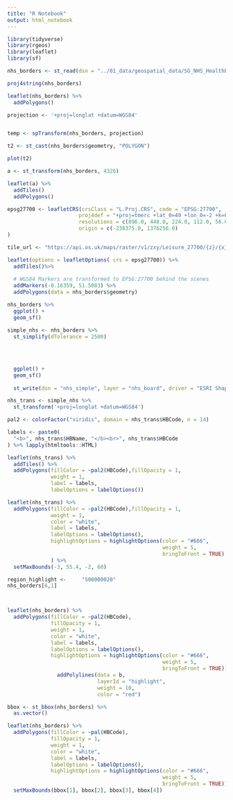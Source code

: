 ```yaml
---
title: "R Notebook"
output: html_notebook
---
```


```r
library(tidyverse)
library(rgeos)
library(leaflet)
library(sf)
```


```r
nhs_borders <- st_read(dsn = "../01_data/geospatial_data/SG_NHS_HealthBoards_2019/", layer = "SG_NHS_HealthBoards_2019")
```

```r
proj4string(nhs_borders)
```

```r
leaflet(nhs_borders) %>% 
  addPolygons()
```

```r
projection <- '+proj=longlat +datum=WGS84'


temp <- spTransform(nhs_borders, projection)
```

```r
t2 <- st_cast(nhs_borders$geometry, "POLYGON")
```

```r
plot(t2)
```

```r
a <- st_transform(nhs_borders, 4326)
```

```r
leaflet(a) %>% 
  addTiles()
  addPolygons()
```

```r
epsg27700 <- leafletCRS(crsClass = "L.Proj.CRS", code = "EPSG:27700",
                       proj4def = "+proj=tmerc +lat_0=49 +lon_0=-2 +k=0.9996012717 +x_0=400000 +y_0=-100000 +ellps=airy +datum=OSGB36 +units=m +no_defs",
                       resolutions = c(896.0, 448.0, 224.0, 112.0, 56.0, 28.0, 14.0, 7.0, 3.5, 1.75),#2^(13:-1), # 8192 down to 0.5
                       origin = c(-238375.0, 1376256.0)
)

tile_url <- "https://api.os.uk/maps/raster/v1/zxy/Leisure_27700/{z}/{x}/{y}.png?key=iJIgGUXKYFiT2s2ejG7cAB0sGuvtOCyp"
```


```r
leaflet(options = leafletOptions( crs = epsg27700)) %>%
  addTiles()%>%
  
  # WGS84 Markers are transformed to EPSG:27700 behind the scenes
  addMarkers(-0.16359, 51.5083) %>% 
  addPolygons(data = nhs_borders$geometry)
```

```r
nhs_borders %>% 
  ggplot() +
  geom_sf()
```


```r
simple_nhs <- nhs_borders %>% 
  st_simplify(dTolerance = 2500)
  
  
  
  
  ggplot() +
  geom_sf()
  
  st_write(dsn = "nhs_simple", layer = "nhs_board", driver = "ESRI Shapefile")
```




```r
nhs_trans <- simple_nhs %>% 
  st_transform('+proj=longlat +datum=WGS84')


```

```r
pal2 <- colorFactor("viridis", domain = nhs_trans$HBCode, n = 14)

labels <- paste0(
  "<b>", nhs_trans$HBName, "</b><br>", nhs_trans$HBCode
) %>% lapply(htmltools::HTML)

leaflet(nhs_trans) %>% 
  addTiles() %>% 
  addPolygons(fillColor = ~pal2(HBCode),fillOpacity = 1,
              weight = 1, 
              label = labels,
              labelOptions = labelOptions())
```

```r
leaflet(nhs_trans) %>% 
  addPolygons(fillColor = ~pal2(HBCode),fillOpacity = 1,
              weight = 1, 
              color = "white",
              label = labels,
              labelOptions = labelOptions(),
              highlightOptions = highlightOptions(color = "#666",
                                                  weight = 5,
                                                  bringToFront = TRUE)
              ) %>% 
  setMaxBounds(-3, 55.4, -2, 60)
```


```r
region_highlight <- 	"S08000020"
nhs_borders[6,1]



leaflet(nhs_borders) %>% 
  addPolygons(fillColor = ~pal2(HBCode),
              fillOpacity = 1,
              weight = 1, 
              color = "white",
              label = labels,
              labelOptions = labelOptions(),
              highlightOptions = highlightOptions(color = "#666",
                                                  weight = 5,
                                                  bringToFront = TRUE)) %>% 
                addPolylines(data = b,
                             layerId = "highlight",
                             weight = 10, 
                             color = "red")
```

```r
bbox <- st_bbox(nhs_borders) %>% 
  as.vector()

leaflet(nhs_borders) %>% 
  addPolygons(fillColor = ~pal(HBCode),
              fillOpacity = 1,
              weight = 1, 
              color = "white",
              label = labels,
              labelOptions = labelOptions(),
              highlightOptions = highlightOptions(color = "#666",
                                                  weight = 5,
                                                  bringToFront = TRUE)) %>% 
  setMaxBounds(bbox[1], bbox[2], bbox[3], bbox[4])
```

